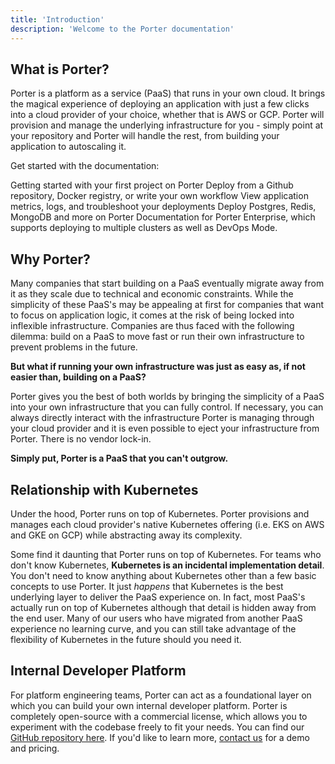 ```yaml
---
title: 'Introduction'
description: 'Welcome to the Porter documentation'
---
```


## What is Porter?

Porter is a platform as a service (PaaS) that runs in your own cloud. It brings the magical experience of deploying an application with just a few clicks into a cloud provider of your choice, whether that is AWS or GCP. Porter will provision and manage the underlying infrastructure for you - simply point at your repository and Porter will handle the rest, from building your application to autoscaling it.

Get started with the documentation:

<Card title="Getting Started" icon="play" href="/standard/getting-started/overview">
  Getting started with your first project on Porter
</Card>
<Card
  title="Deploying Applications"
  icon="browser"
  href="/standard/deploying-applications/overview"
>
  Deploy from a Github repository, Docker registry, or write your own workflow
</Card>
<Card
  title="Managing Applications"
  icon="bars-progress"
  href="/standard/managing-applications/application-metrics"
>
  View application metrics, logs, and troubleshoot your deployments
</Card>
<Card title="Deploying Addons" icon="puzzle" href="/deploying-addons/overview">
  Deploy Postgres, Redis, MongoDB and more on Porter
</Card>
<Card title="Porter Enterprise" icon="key-skeleton" href="/enterprise/getting-started/overview">
  Documentation for Porter Enterprise, which supports deploying to multiple clusters as well as DevOps Mode.
</Card>

## Why Porter?

Many companies that start building on a PaaS eventually migrate away from it as they scale due to technical and economic constraints. While the simplicity of these PaaS's may be appealing at first for companies that want to focus on application logic, it comes at the risk of being locked into inflexible infrastructure. Companies are thus faced with the following dilemma: build on a PaaS to move fast or run their own infrastructure to prevent problems in the future.

**But what if running your own infrastructure was just as easy as, if not easier than, building on a PaaS?**

Porter gives you the best of both worlds by bringing the simplicity of a PaaS into your own infrastructure that you can fully control. If necessary, you can always directly interact with the infrastructure Porter is managing through your cloud provider and it is even possible to eject your infrastructure from Porter. There is no vendor lock-in.

**Simply put, Porter is a PaaS that you can't outgrow.**

## Relationship with Kubernetes

Under the hood, Porter runs on top of Kubernetes. Porter provisions and manages each cloud provider's native Kubernetes offering (i.e. EKS on AWS and GKE on GCP) while abstracting away its complexity.

Some find it daunting that Porter runs on top of Kubernetes. For teams who don't know Kubernetes, **Kubernetes is an incidental implementation detail**. You don't need to know anything about Kubernetes other than a few basic concepts to use Porter. It just _happens_ that Kubernetes is the best underlying layer to deliver the PaaS experience on. In fact, most PaaS's actually run on top of Kubernetes although that detail is hidden away from the end user. Many of our users who have migrated from another PaaS experience no learning curve, and you can still take advantage of the flexibility of Kubernetes in the future should you need it.

## Internal Developer Platform[](#internal-developer-platform 'Direct link to heading')

For platform engineering teams, Porter can act as a foundational layer on which you can build your own internal developer platform. Porter is completely open-source with a commercial license, which allows you to experiment with the codebase freely to fit your needs. You can find our [GitHub repository here](https://github.com/porter-dev/porter). If you'd like to learn more, [contact us](https://cal.com/talk-to-porter/15min) for a demo and pricing.
